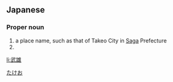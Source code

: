 ==Japanese==
{{ja-kanjitab|たけ|お|yomi=k}}

===Proper noun===
{{ja-pos|proper|たけお}}

# a place name, such as that of Takeo City in [[Saga]] Prefecture
# {{given name|male|lang=ja|sort=たけお}}

[[Category:ja:Cities|たけお]]

[[li:武雄]]
